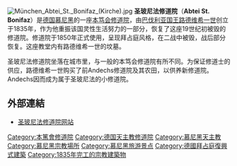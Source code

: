 [[File:München_Abtei_St._Bonifaz_(Kirche).jpg|thumb]]
'''圣玻尼法修道院'''（'''Abtei St. Bonifaz'''）是[[德国|德国]][[慕尼黑|慕尼黑]]的一座[[本笃会|本笃会]][[修道院|修道院]]，由[[巴伐利亚国王|巴伐利亚国王]][[路德维希一世_(巴伐利亚)|路德维希一世]]创立于1835年，作为他重振该国灵性生活努力的一部分，恢复了这座19世纪初被毁的修道院。修道院于1850年正式使用，呈现拜占庭风格，在二战中被毁，战后部分恢复。这座教堂内有路德维希一世的坟墓。

圣玻尼法修道院坐落在城市里，与一般的本笃会修道院有所不同。为保证修道士的供应，路德维希一世购买了前Andechs修道院及其农田，以供养新修道院。Andechs因而成为属于圣玻尼法的小修道院。

==外部連結==
*{{de icon}} [http://www.sankt-bonifaz.de/ 圣玻尼法修道院网站]{{Dead link}}

{{coord|48|8|38|N|11|33|51|E|type:landmark|display=title}}

{{Authority control}}

[[Category:本篤會修道院|Category:本篤會修道院]]
[[Category:德国天主教修道院|Category:德国天主教修道院]]
[[Category:慕尼黑天主教|Category:慕尼黑天主教]]
[[Category:慕尼黑宗教場所|Category:慕尼黑宗教場所]]
[[Category:慕尼黑旅游景点|Category:慕尼黑旅游景点]]
[[Category:德國拜占庭復興式建築|Category:德國拜占庭復興式建築]]
[[Category:1835年完工的宗教建築物|Category:1835年完工的宗教建築物]]